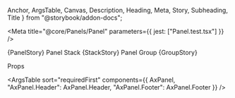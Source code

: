   Anchor,
  ArgsTable,
  Canvas,
  Description,
  Heading,
  Meta,
  Story,
  Subheading,
  Title
} from "@storybook/addon-docs";

<Meta title="@core/Panels/Panel" parameters={{ jest: ["Panel.test.tsx"] }} />

<Anchor storyId="core-panels-panel--panel">
  <Title>Panel</Title>
</Anchor>

<Description of={AxPanel} />

<Canvas>
  <Story name="Panel">{PanelStory}</Story>
</Canvas>

<Anchor storyId="core-panels-panel--panel-stack">
  <Heading>Panel Stack</Heading>
</Anchor>

<Canvas>
  <Story name="Panel Stack">{StackStory}</Story>
</Canvas>

<Anchor storyId="core-panels-panel--panel-group">
  <Heading>Panel Group</Heading>
</Anchor>

<Canvas>
  <Story name="Panel Group">{GroupStory}</Story>
</Canvas>

<Heading>Props</Heading>

<ArgsTable
  sort="requiredFirst"
  components={{
    AxPanel,
    "AxPanel.Header": AxPanel.Header,
    "AxPanel.Footer": AxPanel.Footer
  }}
/>
